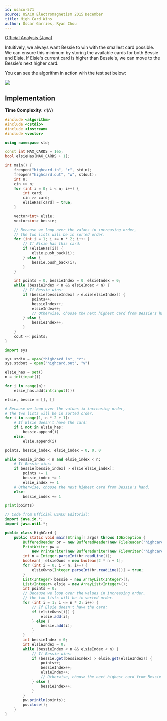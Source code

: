 ```yaml
---
id: usaco-571
source: USACO Electromagnetism 2015 December
title: High Card Wins
author: Óscar Garries, Ryan Chou
---
```


[Official Analysis (Java)](http://www.usaco.org/current/data/sol_highcard_electromagnetism_dec15.html)

Intuitively, we always want Bessie to win with the smallest card possible. We can ensure this minimum by storing the available cards for both Bessie and Elsie. If Elsie's current card is higher than Bessie's, we can move to the Bessie's next higher card.

You can see the algorithm in action with the test set below:

<img src = "/usaco-571-anim/highcard_algo.gif"/>

## Implementation

**Time Complexity:** $\mathcal{O}(N)$

<LanguageSection>

<CPPSection>

```cpp
#include <algorithm>
#include <cstdio>
#include <iostream>
#include <vector>

using namespace std;

const int MAX_CARDS = 1e5;
bool elsieHas[MAX_CARDS + 1];

int main() {
	freopen("highcard.in", "r", stdin);
	freopen("highcard.out", "w", stdout);
	int n;
	cin >> n;
	for (int i = 0; i < n; i++) {
		int card;
		cin >> card;
		elsieHas[card] = true;
	}

	vector<int> elsie;
	vector<int> bessie;

	// Because we loop over the values in increasing order,
	// the two lists will be in sorted order.
	for (int i = 1; i <= n * 2; i++) {
		// If Elsie has this card:
		if (elsieHas[i]) {
			elsie.push_back(i);
		} else {
			bessie.push_back(i);
		}
	}

	int points = 0, bessieIndex = 0, elsieIndex = 0;
	while (bessieIndex < n && elsieIndex < n) {
		// If Bessie wins:
		if (bessie[bessieIndex] > elsie[elsieIndex]) {
			points++;
			bessieIndex++;
			elsieIndex++;
			// Otherwise, choose the next highest card from Bessie's hand.
		} else {
			bessieIndex++;
		}
	}
	cout << points;
}
```
</CPPSection>

<PySection>

```py
import sys

sys.stdin = open("highcard.in", "r")
sys.stdout = open("highcard.out", "w")

elsie_has = set()
n = int(input())

for i in range(n):
	elsie_has.add(int(input()))

elsie, bessie = [], []

# Because we loop over the values in increasing order,
# the two lists will be in sorted order.
for i in range(1, n * 2 + 1):
	# If Elsie doesn't have the card:
	if i not in elsie_has:
		bessie.append(i)
	else:
		elsie.append(i)

points, bessie_index, elsie_index = 0, 0, 0

while bessie_index < n and elsie_index < n:
	# If Bessie wins:
	if bessie[bessie_index] > elsie[elsie_index]:
		points += 1
		bessie_index += 1
		elsie_index += 1
	# Otherwise, choose the next highest card from Bessie's hand.
	else:
		bessie_index += 1

print(points)
```
</PySection>

<JavaSection>

```java
// Code from Official USACO Editorial:
import java.io.*;
import java.util.*;

public class HighCard {
	public static void main(String[] args) throws IOException {
		BufferedReader br = new BufferedReader(new FileReader("highcard.in"));
		PrintWriter pw =
		    new PrintWriter(new BufferedWriter(new FileWriter("highcard.out")));
		int n = Integer.parseInt(br.readLine());
		boolean[] elsieOwns = new boolean[2 * n + 1];
		for (int i = 0; i < n; i++) {
			elsieOwns[Integer.parseInt(br.readLine())] = true;
		}
		List<Integer> bessie = new ArrayList<Integer>();
		List<Integer> elsie = new ArrayList<Integer>();
		int points = 0;
		// Because we loop over the values in increasing order,
		// the two lists will be in sorted order.
		for (int i = 1; i <= n * 2; i++) {
			// If Elsie doesn't have the card:
			if (elsieOwns[i]) {
				elsie.add(i);
			} else {
				bessie.add(i);
			}
		}
		int bessieIndex = 0;
		int elsieIndex = 0;
		while (bessieIndex < n && elsieIndex < n) {
			// If Bessie wins:
			if (bessie.get(bessieIndex) > elsie.get(elsieIndex)) {
				points++;
				bessieIndex++;
				elsieIndex++;
				// Otherwise, choose the next highest card from Bessie's hand.
			} else {
				bessieIndex++;
			}
		}
		pw.println(points);
		pw.close();
	}
}
```
</JavaSection>
</LanguageSection>
